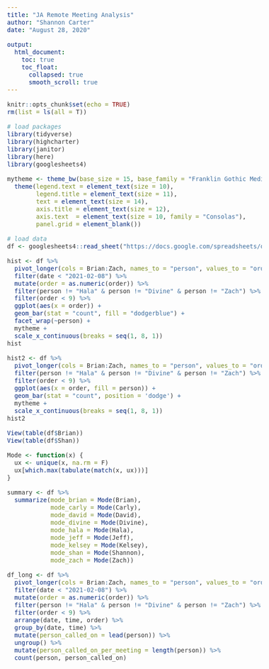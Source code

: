 ```yaml
---
title: "JA Remote Meeting Analysis"
author: "Shannon Carter"
date: "August 28, 2020"

output: 
  html_document:
    toc: true
    toc_float:
      collapsed: true
      smooth_scroll: true
---
```


<style type="text/css">
body { font-size: 16px; line-height:140%: font-family: 'Libre Franklin', sans-serif; color:#333; }
.tocify { font-size: 12px; border:none!important; border-radius:0px!important; }
h2 { font-size:30px; }
#TOC {
  background: url("https://www.januaryadvisors.com/wp-content/uploads/2018/07/ja-logo-horizontal.svg");
  background-size: 80%;
  padding-bottom: 40px !important;
  background-repeat: no-repeat;
  background-position: left bottom;
}
.list-group-item.active, .list-group-item.active:focus, .list-group-item.active:hover {
background-color: rgb(49,156,244,0.8);
border-color: #319cf4;
}
</style>

```r

knitr::opts_chunk$set(echo = TRUE)
rm(list = ls(all = T))

# load packages
library(tidyverse)
library(highcharter)
library(janitor)
library(here)
library(googlesheets4)

mytheme <- theme_bw(base_size = 15, base_family = "Franklin Gothic Medium") +
  theme(legend.text = element_text(size = 10),
        legend.title = element_text(size = 11),
        text = element_text(size = 14),     
        axis.title = element_text(size = 12),
        axis.text  = element_text(size = 10, family = "Consolas"),
        panel.grid = element_blank())

# load data
df <- googlesheets4::read_sheet("https://docs.google.com/spreadsheets/d/1lcaht7ezzJxZ5gvh7A5TF9iZkWGAVQ4hJ9yXXH_6dnY/edit#gid=851427512", sheet = "clean-data", na = c("NA", ""))
```

```r
hist <- df %>% 
  pivot_longer(cols = Brian:Zach, names_to = "person", values_to = "order") %>%
  filter(date < "2021-02-08") %>% 
  mutate(order = as.numeric(order)) %>% 
  filter(person != "Hala" & person != "Divine" & person != "Zach") %>%
  filter(order < 9) %>% 
  ggplot(aes(x = order)) +
  geom_bar(stat = "count", fill = "dodgerblue") +
  facet_wrap(~person) +
  mytheme +
  scale_x_continuous(breaks = seq(1, 8, 1))
hist

hist2 <- df %>% 
  pivot_longer(cols = Brian:Zach, names_to = "person", values_to = "order") %>% 
  filter(person != "Hala" & person != "Divine" & person != "Zach") %>% 
  filter(order < 9) %>% 
  ggplot(aes(x = order, fill = person)) +
  geom_bar(stat = "count", position = 'dodge') +
  mytheme +
  scale_x_continuous(breaks = seq(1, 8, 1))
hist2
```

```r
View(table(df$Brian))
View(table(df$Shan))

Mode <- function(x) {
  ux <- unique(x, na.rm = F)
  ux[which.max(tabulate(match(x, ux)))]
}

summary <- df %>% 
  summarize(mode_brian = Mode(Brian),
            mode_carly = Mode(Carly),
            mode_david = Mode(David),
            mode_divine = Mode(Divine),
            mode_hala = Mode(Hala),
            mode_jeff = Mode(Jeff),
            mode_kelsey = Mode(Kelsey),
            mode_shan = Mode(Shannon),
            mode_zach = Mode(Zach))
```
```r
df_long <- df %>% 
  pivot_longer(cols = Brian:Zach, names_to = "person", values_to = "order") %>%
  filter(date < "2021-02-08") %>% 
  mutate(order = as.numeric(order)) %>% 
  filter(person != "Hala" & person != "Divine" & person != "Zach") %>%
  filter(order < 9) %>% 
  arrange(date, time, order) %>% 
  group_by(date, time) %>% 
  mutate(person_called_on = lead(person)) %>%
  ungroup() %>% 
  mutate(person_called_on_per_meeting = length(person)) %>% 
  count(person, person_called_on)
```


